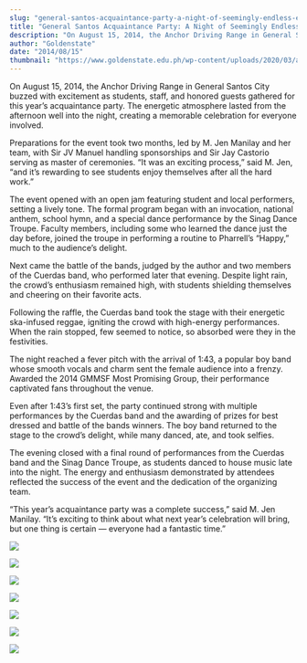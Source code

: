 ```yaml
---
slug: "general-santos-acquaintance-party-a-night-of-seemingly-endless-excitement"
title: "General Santos Acquaintance Party: A Night of Seemingly Endless Excitement"
description: "On August 15, 2014, the Anchor Driving Range in General Santos City buzzed with excitement..."
author: "Goldenstate"
date: "2014/08/15"
thumbnail: "https://www.goldenstate.edu.ph/wp-content/uploads/2020/03/acquintance-2014-01.jpg"
---
```


On August 15, 2014, the Anchor Driving Range in General Santos City buzzed with excitement as students, staff, and honored guests gathered for this year’s acquaintance party. The energetic atmosphere lasted from the afternoon well into the night, creating a memorable celebration for everyone involved.

Preparations for the event took two months, led by M. Jen Manilay and her team, with Sir JV Manuel handling sponsorships and Sir Jay Castorio serving as master of ceremonies. “It was an exciting process,” said M. Jen, “and it’s rewarding to see students enjoy themselves after all the hard work.”

The event opened with an open jam featuring student and local performers, setting a lively tone. The formal program began with an invocation, national anthem, school hymn, and a special dance performance by the Sinag Dance Troupe. Faculty members, including some who learned the dance just the day before, joined the troupe in performing a routine to Pharrell’s “Happy,” much to the audience’s delight.

Next came the battle of the bands, judged by the author and two members of the Cuerdas band, who performed later that evening. Despite light rain, the crowd’s enthusiasm remained high, with students shielding themselves and cheering on their favorite acts.

Following the raffle, the Cuerdas band took the stage with their energetic ska-infused reggae, igniting the crowd with high-energy performances. When the rain stopped, few seemed to notice, so absorbed were they in the festivities.

The night reached a fever pitch with the arrival of 1:43, a popular boy band whose smooth vocals and charm sent the female audience into a frenzy. Awarded the 2014 GMMSF Most Promising Group, their performance captivated fans throughout the venue.

Even after 1:43’s first set, the party continued strong with multiple performances by the Cuerdas band and the awarding of prizes for best dressed and battle of the bands winners. The boy band returned to the stage to the crowd’s delight, while many danced, ate, and took selfies.

The evening closed with a final round of performances from the Cuerdas band and the Sinag Dance Troupe, as students danced to house music late into the night. The energy and enthusiasm demonstrated by attendees reflected the success of the event and the dedication of the organizing team.

“This year’s acquaintance party was a complete success,” said M. Jen Manilay. “It’s exciting to think about what next year’s celebration will bring, but one thing is certain — everyone had a fantastic time.”

![](https://www.goldenstate.edu.ph/wp-content/uploads/2020/03/acquintance-2014-02.jpg)

![](https://www.goldenstate.edu.ph/wp-content/uploads/2020/03/acquintance-2014-03.jpg)

![](https://www.goldenstate.edu.ph/wp-content/uploads/2020/03/acquintance-2014-04.jpg)

![](https://www.goldenstate.edu.ph/wp-content/uploads/2020/03/acquintance-2014-05.jpg)

![](https://www.goldenstate.edu.ph/wp-content/uploads/2020/03/acquintance-2014-06.jpg)

![](https://www.goldenstate.edu.ph/wp-content/uploads/2020/03/acquintance-2014-07.jpg)

![](https://www.goldenstate.edu.ph/wp-content/uploads/2020/03/acquintance-2014-08.jpg)
